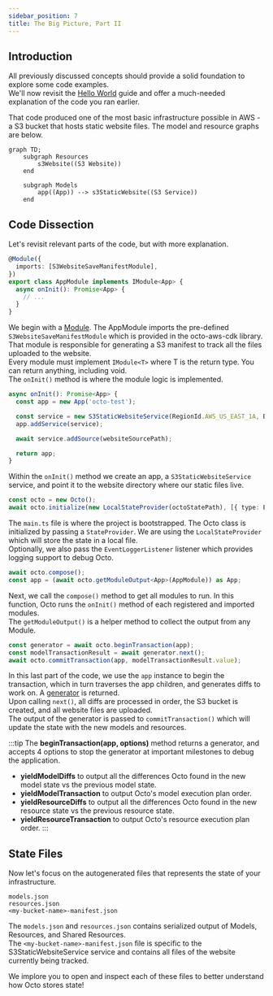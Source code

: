 ```yaml
---
sidebar_position: 7
title: The Big Picture, Part II
---
```


## Introduction
All previously discussed concepts should provide a solid foundation to explore some code examples.
<br /> We'll now revisit the [Hello World](/docs/getting-started/hello-world.mdx) guide
and offer a much-needed explanation of the code you ran earlier.

That code produced one of the most basic infrastructure possible in AWS - a S3 bucket that hosts static website files.
The model and resource graphs are below.
```mermaid
graph TD;
    subgraph Resources
        s3Website((S3 Website))
    end

    subgraph Models
        app((App)) --> s3StaticWebsite((S3 Service))
    end
```

## Code Dissection
Let's revisit relevant parts of the code, but with more explanation.

```typescript title="app.module.ts"
@Module({
  imports: [S3WebsiteSaveManifestModule],
})
export class AppModule implements IModule<App> {
  async onInit(): Promise<App> {
    // ...
  }
}
```
We begin with a [Module](/docs/fundamentals/modules.mdx).
The AppModule imports the pre-defined `S3WebsiteSaveManifestModule` which is provided in the octo-aws-cdk library.
That module is responsible for generating a S3 manifest to track all the files uploaded to the website.<br />
Every module must implement `IModule<T>` where T is the return type.
You can return anything, including void.<br />
The `onInit()` method is where the module logic is implemented.
<br />

```typescript title="app.module.ts"
async onInit(): Promise<App> {
  const app = new App('octo-test');

  const service = new S3StaticWebsiteService(RegionId.AWS_US_EAST_1A, BUCKET_NAME);
  app.addService(service);

  await service.addSource(websiteSourcePath);

  return app;
}
```
Within the `onInit()` method we create an app, a `S3StaticWebsiteService` service,
and point it to the website directory where our static files live.
<br />

```typescript title="main.ts"
const octo = new Octo();
await octo.initialize(new LocalStateProvider(octoStatePath), [{ type: EventLoggerListener, options: {} }]);
```
The `main.ts` file is where the project is bootstrapped.
The Octo class is initialized by passing a `StateProvider`.
We are using the `LocalStateProvider` which will store the state in a local file.<br />
Optionally, we also pass the `EventLoggerListener` listener which provides logging support to debug Octo.
<br />

```typescript title="main.ts"
await octo.compose();
const app = (await octo.getModuleOutput<App>(AppModule)) as App;
```
Next, we call the `compose()` method to get all modules to run.
In this function, Octo runs the `onInit()` method of each registered and imported modules.<br />
The `getModuleOutput()` is a helper method to collect the output from any Module.
<br />

```typescript title="main.ts"
const generator = await octo.beginTransaction(app);
const modelTransactionResult = await generator.next();
await octo.commitTransaction(app, modelTransactionResult.value);
```
In this last part of the code, we use the `app` instance to begin the transaction,
which in turn traverses the app children, and generates diffs to work on.
A [generator](https://developer.mozilla.org/en-US/docs/Web/JavaScript/Reference/Global_Objects/Generator)
is returned.<br />
Upon calling `next()`, all diffs are processed in order,
the S3 bucket is created, and all website files are uploaded.<br />
The output of the generator is passed to `commitTransaction()` which will
update the state with the new models and resources.
<br />

:::tip
The **beginTransaction(app, options)** method returns a generator,
and accepts 4 options to stop the generator at important milestones to debug the application.
- **yieldModelDiffs** to output all the differences Octo found in the new model state vs the previous model state.
- **yieldModelTransaction** to output Octo's model execution plan order.
- **yieldResourceDiffs** to output all the differences Octo found in the new resource state vs the previous resource state.
- **yieldResourceTransaction** to output Octo's resource execution plan order.
:::

## State Files
Now let's focus on the autogenerated files that represents the state of your infrastructure.

```
models.json
resources.json
<my-bucket-name>-manifest.json
```

The `models.json` and `resources.json` contains serialized output of Models, Resources, and Shared Resources.<br />
The `<my-bucket-name>-manifest.json` file is specific to the S3StaticWebsiteService service
and contains all files of the website currently being tracked.

We implore you to open and inspect each of these files to better understand how Octo stores state!
